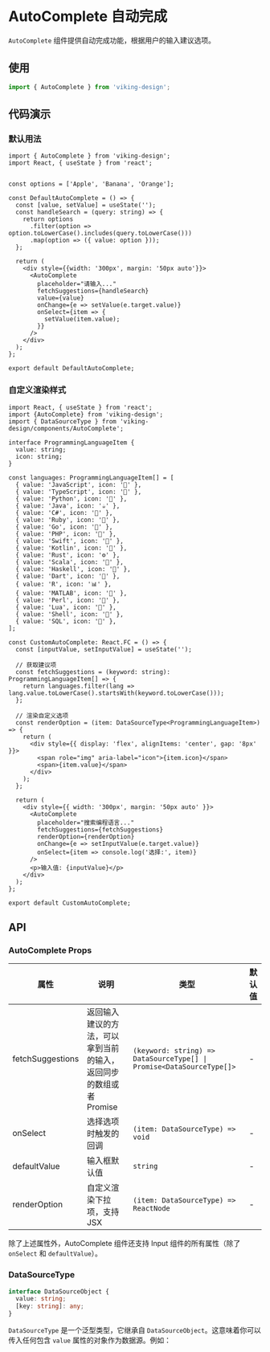 
# AutoComplete 自动完成

`AutoComplete` 组件提供自动完成功能，根据用户的输入建议选项。

## 使用

```ts
import { AutoComplete } from 'viking-design';
```

## 代码演示

### 默认用法

```tsx
import { AutoComplete } from 'viking-design';
import React, { useState } from 'react';


const options = ['Apple', 'Banana', 'Orange'];

const DefaultAutoComplete = () => {
  const [value, setValue] = useState('');
  const handleSearch = (query: string) => {
    return options
      .filter(option => option.toLowerCase().includes(query.toLowerCase()))
      .map(option => ({ value: option }));
  };

  return (
    <div style={{width: '300px', margin: '50px auto'}}>
      <AutoComplete
        placeholder="请输入..."
        fetchSuggestions={handleSearch}
        value={value}
        onChange={e => setValue(e.target.value)}
        onSelect={item => {
          setValue(item.value);
        }}
      />
    </div>
  );
};

export default DefaultAutoComplete;
```

<DefaultAutoComplete />

### 自定义渲染样式

```tsx
import React, { useState } from 'react';
import {AutoComplete} from 'viking-design';
import { DataSourceType } from 'viking-design/components/AutoComplete';

interface ProgrammingLanguageItem {
  value: string;
  icon: string;
}

const languages: ProgrammingLanguageItem[] = [
  { value: 'JavaScript', icon: '📘' },
  { value: 'TypeScript', icon: '📘' },
  { value: 'Python', icon: '🐍' },
  { value: 'Java', icon: '☕' },
  { value: 'C#', icon: '📘' },
  { value: 'Ruby', icon: '💎' },
  { value: 'Go', icon: '🔵' },
  { value: 'PHP', icon: '🐘' },
  { value: 'Swift', icon: '🍎' },
  { value: 'Kotlin', icon: '🤖' },
  { value: 'Rust', icon: '⚙️' },
  { value: 'Scala', icon: '🔴' },
  { value: 'Haskell', icon: '🎯' },
  { value: 'Dart', icon: '🎯' },
  { value: 'R', icon: '📊' },
  { value: 'MATLAB', icon: '🔢' },
  { value: 'Perl', icon: '🐪' },
  { value: 'Lua', icon: '🌙' },
  { value: 'Shell', icon: '🐚' },
  { value: 'SQL', icon: '💾' },
];

const CustomAutoComplete: React.FC = () => {
  const [inputValue, setInputValue] = useState('');

  // 获取建议项
  const fetchSuggestions = (keyword: string): ProgrammingLanguageItem[] => {
    return languages.filter(lang => lang.value.toLowerCase().startsWith(keyword.toLowerCase()));
  };

  // 渲染自定义选项
  const renderOption = (item: DataSourceType<ProgrammingLanguageItem>) => {
    return (
      <div style={{ display: 'flex', alignItems: 'center', gap: '8px' }}>
        <span role="img" aria-label="icon">{item.icon}</span>
        <span>{item.value}</span>
      </div>
    );
  };

  return (
    <div style={{ width: '300px', margin: '50px auto' }}>
      <AutoComplete
        placeholder="搜索编程语言..."
        fetchSuggestions={fetchSuggestions}
        renderOption={renderOption}
        onChange={e => setInputValue(e.target.value)}
        onSelect={item => console.log('选择:', item)}
      />
      <p>输入值: {inputValue}</p>
    </div>
  );
};

export default CustomAutoComplete;
```

<CustomAutoComplete />

## API

### AutoComplete Props

| 属性 | 说明 | 类型 | 默认值 |
| --- | --- | --- | --- |
| fetchSuggestions | 返回输入建议的方法，可以拿到当前的输入，返回同步的数组或者 Promise | `(keyword: string) => DataSourceType[] \| Promise<DataSourceType[]>` | - |
| onSelect | 选择选项时触发的回调 | `(item: DataSourceType) => void` | - |
| defaultValue | 输入框默认值 | `string` | - |
| renderOption | 自定义渲染下拉项，支持 JSX | `(item: DataSourceType) => ReactNode` | - |

除了上述属性外，AutoComplete 组件还支持 Input 组件的所有属性（除了 `onSelect` 和 `defaultValue`）。

### DataSourceType

```ts
interface DataSourceObject {
  value: string;
  [key: string]: any;
}
```

`DataSourceType` 是一个泛型类型，它继承自 `DataSourceObject`。这意味着你可以传入任何包含 `value` 属性的对象作为数据源。例如：
